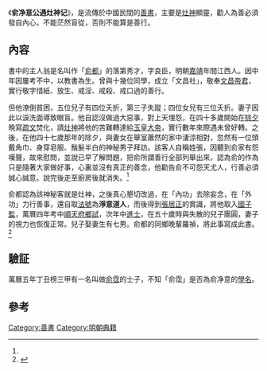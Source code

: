《'''俞净意公遇灶神记'''》，是流傳於中國民間的[[善書|善書]]，主要是[[灶神|灶神]]顯靈，勸人為善必須發自內心，不能茫然盲從，否則不能算是善行。

==內容==
書中的主人翁是名叫作「[[俞都|俞都]]」的落第秀才，字良臣，明朝[[嘉靖|嘉靖]]年間江西人。因中年因屢考不中，以教書為生。曾與十幾位同學，成立「文昌社」，敬奉[[文昌帝君|文昌帝君]]，實行敬字惜紙、放生、戒淫、戒殺、戒口過的善行。

但他潦倒貧困，五位兒子有四位夭折，第三子失蹤；四位女兒有三位夭折。妻子因此以淚洗面導致眼盲。他自認沒做過大惡事，對上天埋怨，在四十多歲開始在[[除夕|除夕]]晩寫[[疏文|疏文]]焚化，請[[灶神|灶神]]將他的苦難轉達給[[玉皇大帝|玉皇大帝]]，實行數年來際遇未曾好轉。之後，在他四十七歲那年的除夕，與妻女在舉室蕭然的家中淒涼相對，忽然有一位頭戴角巾、身穿皂服、鬚髮半白的神秘男子拜訪。該客人自稱姓張，因聽到俞家有怨嘆聲，故來慰問，並說已早了解問題，把俞所謂善行全部列舉出來，認為俞的作為只是隨著大家做好事，心裏並沒有真正的善念，他勸告俞不可怨天尤人，行善必須誠心誠意。說完後走至廚房後就消失。<ref name="道可道"/>

俞都認為該神秘客就是灶神，之後真心懇切改過，在「內功」去除妄念，在「外功」力行善事，還自取[[法號|法號]]為'''淨意道人'''，而後得到[[張居正|張居正]]的賞識，將他取入[[國子監|國子監]]，萬曆四年考中[[順天府|順天府]][[鄉試|鄉試]]，次年中[[進士|進士]]，在五十歲時與失散的兒子團圓，妻子的視力也恢復正常。兒子娶妻生有七男。俞都的同鄉晚輩羅禎，將此事寫成此書。<ref name="道可道">{{cite book |author=樊惟證|title=《道可道，非常道：生活道教智慧》 |date=2010-07-01|publisher=商務印書館|location=香港|language=zh-hk|isbn=9789628931224}}</ref>

==驗証==
萬曆五年丁丑榜三甲有一名叫做[[俞霑|俞霑]]的士子，不知「俞霑」是否為俞净意的[[學名|學名]]。

==參考==
{{Wikisource}}
{{REFLIST}}

[[Category:善書|Category:善書]]
[[Category:明朝典籍|Category:明朝典籍]]